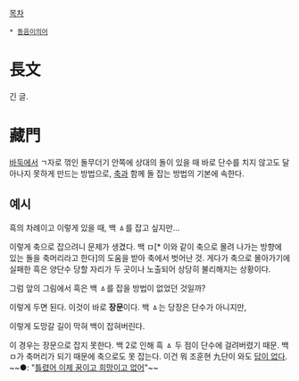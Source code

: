[[목차]]

 * [[동음이의어]]

= 長文 =
긴 글.

= 藏門 =
[[바둑]]에서 ㄱ자로 꺾인 돌무더기 안쪽에 상대의 돌이 있을 때 바로 단수를 치지 않고도 달아나지 못하게 만드는 방법으로, [[축]]과 함께 돌 잡는 방법의 기본에 속한다.

== 예시 ==
{{{#!html
<div style="font-family:굴림체; line-height:1; letter-spacing:0; color:black; background:white; font-size:16px;">
├┼┼┼┼<span style="letter-spacing:-16px;">○</span>ㅁ┼
○○┼┼┼┼┼
├●┼┼┼┼┼
├●<span style="letter-spacing:-16px;">○</span>ㅿ╋┼┼┼
○○●●┼○○
├○○●┼●┼
○┴○┴┴┴┴ </div>}}}
흑의 차례이고 이렇게 있을 때, 백 ㅿ를 잡고 싶지만...

{{{#!html
<div style="font-family:굴림체; line-height:1; letter-spacing:0; color:black; background:white; font-size:16px;">
├┼┼┼<span style="color:white; background:black;">⑨</span><span style="letter-spacing:-16px;">○</span>ㅁ┼
○○┼<span style="color:white; background:black;">⑤</span>⑧⑩┼
├●<span style="color:white; background:black;">①</span>④⑥<span style="color:white; background:black;">⑦</span>┼
├●<span style="letter-spacing:-16px;">○</span>ㅿ②<span style="color:white; background:black;">③</span>┼┼
○○●●┼○○
├○○●┼●┼
○┴○┴┴┴┴ </div>}}}
이렇게 축으로 잡으려니 문제가 생겼다. 백 ㅁ[* 이와 같이 축으로 몰려 나가는 방향에 있는 돌을 축머리라고 한다]의 도움을 받아 축에서 벗어난 것. 게다가 축으로 몰아가기에 실패한 흑은 양단수 당할 자리가 두 곳이나 노출되어 상당히 불리해지는 상황이다.

그럼 앞의 그림에서 흑은 백 ㅿ를 잡을 방법이 없었던 것일까?

{{{#!html
<div style="font-family:굴림체; line-height:1; letter-spacing:0; color:black; background:white; font-size:16px;">
├┼┼┼┼<span style="letter-spacing:-16px;">○</span>ㅁ┼
○○┼┼┼┼┼
├●┼<span style="color:white; background:black;">①</span>┼┼┼
├●<span style="letter-spacing:-16px;">○</span>ㅿ╋┼┼┼
○○●●┼○○
├○○●┼●┼
○┴○┴┴┴┴ </div>}}}
이렇게 두면 된다. 이것이 바로 '''장문'''이다. 백 ㅿ는 당장은 단수가 아니지만,

{{{#!html
<div style="font-family:굴림체; line-height:1; letter-spacing:0; color:black; background:white; font-size:16px;">
├┼┼┼┼<span style="letter-spacing:-16px;">○</span>ㅁ┼
○○<span style="color:white; background:black;">③</span>┼┼┼┼
├●②<span style="color:white; background:black;">①</span>┼┼┼
├●<span style="letter-spacing:-16px;">○</span>ㅿ④<span style="color:white; background:black;">⑤</span>┼┼
○○●●┼○○
├○○●┼●┼
○┴○┴┴┴┴ </div>}}}
이렇게 도망갈 길이 막혀 백이 잡혀버린다.

{{{#!html
<div style="font-family:굴림체; line-height:1; letter-spacing:0; color:black; background:white; font-size:16px;">
├┼┼┼┼<span style="letter-spacing:-16px;">○</span>ㅁ┼
├○┼┼┼┼┼
○<span style="letter-spacing:-16px;">●</span><span style="color:white;">ㅿ</span>②<span style="color:white; background:black;">①</span>┼┼┼
├<span style="letter-spacing:-16px;">●</span><span style="color:white;">ㅿ</span><span style="letter-spacing:-16px;">○</span>ㅿ╋┼┼┼
○○●●┼○○
├○○●┼●┼
○┴○┴┴┴┴ </div>}}}
이 경우는 장문으로 잡지 못한다. 백 2로 인해 흑 ㅿ 두 점이 단수에 걸려버렸기 때문. 백 ㅁ가 축머리가 되기 때문에 축으로도 못 잡는다. 이건 뭐 조훈현 九단이 와도 [[답이 없다]]. ~~●: "[[틀렸어 이제 꿈이고 희망이고 없어]]"~~
